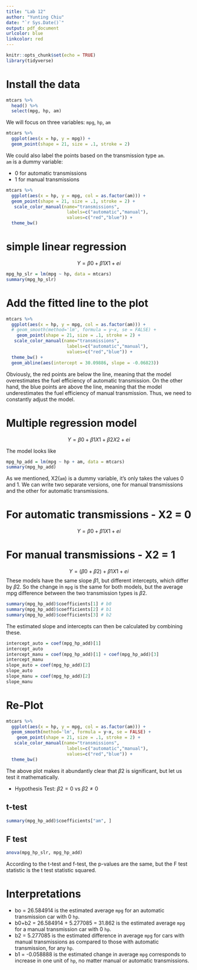 ```yaml
---
title: "Lab 12"
author: "Yunting Chiu"
date: "`r Sys.Date()`"
output: pdf_document
urlcolor: blue
linkcolor: red
---
```


```r
knitr::opts_chunk$set(echo = TRUE)
library(tidyverse)
```
# Install the data
```r
mtcars %>%
  head() %>%
  select(mpg, hp, am)
```
We will focus on three variables: `mpg`, `hp`, `am`
```r
mtcars %>%
  ggplot(aes(x = hp, y = mpg)) +
  geom_point(shape = 21, size = .1, stroke = 2)
```

We could also label the points based on the transmission type `am`.\
`am` is a dummy variable:

- 0 for automatic transmissions
- 1 for manual transmissions
```r
mtcars %>%
  ggplot(aes(x = hp, y = mpg, col = as.factor(am))) +
  geom_point(shape = 21, size = .1, stroke = 2) +
   scale_color_manual(name="transmissions",
                       labels=c("automatic","manual"),
                       values=c("red","blue")) +
  theme_bw()
```

# simple linear regression
$$
Y = \beta0 + \beta1X1 + ei
$$
```r
mpg_hp_slr = lm(mpg ~ hp, data = mtcars)
summary(mpg_hp_slr)
```

# Add the fitted line to the plot
```r
mtcars %>%
  ggplot(aes(x = hp, y = mpg, col = as.factor(am))) +
  # geom_smooth(method='lm', formula = y~x, se = FALSE) +
    geom_point(shape = 21, size = .1, stroke = 2) +
   scale_color_manual(name="transmissions",
                       labels=c("automatic","manual"),
                       values=c("red","blue")) +
  theme_bw() +
  geom_abline(aes(intercept = 30.09886, slope = -0.06823))
```

Obviously, the red points are below the line, meaning that the model overestimates the fuel efficiency of automatic transmission. On the other hand, the blue points are above the line, meaning that the model underestimates the fuel efficiency of manual transmission. Thus, we need to constantly adjust the model.

# Multiple regression model
$$
Y = \beta0 + \beta1X1 + \beta2X2 + ei
$$

The model looks like
```r
mpg_hp_add = lm(mpg ~ hp + am, data = mtcars)
summary(mpg_hp_add)
```

As we mentioned, X2(`am`) is a dummy variable, it's only takes the values 0 and 1. We can write two separate versions, one for manual transmissions and the other for automatic transmissions.

# For automatic transmissions - X2 = 0
$$
Y = \beta0 + \beta1X1 + ei
$$

# For manual transmissions - X2 = 1
$$
Y = (\beta0 + \beta2) + \beta1X1 + ei
$$
These models have the same slope $\beta1$, but different intercepts, which differ by $\beta2$. So the change in `mpg` is the same for both models, but the average mpg difference between the two transmission types is $\beta2$.
```r
summary(mpg_hp_add)$coefficients[1] # b0
summary(mpg_hp_add)$coefficients[2] # b1
summary(mpg_hp_add)$coefficients[3] # b2
```


The estimated slope and intercepts can then be calculated by combining these.
```r
intercept_auto = coef(mpg_hp_add)[1]
intercept_auto
intercept_manu = coef(mpg_hp_add)[1] + coef(mpg_hp_add)[3]
intercept_manu
slope_auto = coef(mpg_hp_add)[2]
slope_auto
slope_manu = coef(mpg_hp_add)[2]
slope_manu
```

# Re-Plot
```r
mtcars %>%
  ggplot(aes(x = hp, y = mpg, col = as.factor(am))) +
  geom_smooth(method='lm', formula = y~x, se = FALSE) +
    geom_point(shape = 21, size = .1, stroke = 2) +
   scale_color_manual(name="transmissions",
                       labels=c("automatic","manual"),
                       values=c("red","blue")) +
  theme_bw()
```

The above plot makes it abundantly clear that $\beta2$ is significant, but let us test it mathematically.

- Hypothesis Test: $\beta2 = 0$ vs $\beta2 \neq 0$

## t-test
```r
summary(mpg_hp_add)$coefficients["am", ]
```

## F test
```r
anova(mpg_hp_slr, mpg_hp_add)
```

According to the t-test and f-test, the p-values are the same, but the  F test statistic is the t test statistic squared.

# Interpretations
- bo = 26.584914 is the estimated average `mpg` for an automatic transmission car with 0 `hp`.
- b0+b2 = 26.584914 + 5.277085 = 31.862 is the estimated average `mpg` for a manual transmission car with 0 `hp`.
- b2 = 5.277085 is the estimated difference in average `mpg` for cars with manual transmissions as compared to those with automatic transmission, for any `hp`.
- b1 = -0.058888 is the estimated change in average `mpg` corresponds to increase in one unit of `hp`, no matter manual or automatic transmissions.

